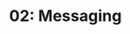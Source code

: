 ---
title: '02: Messaging'
summary: |
    Establish and blueprint how Ficus messages -- that is, how it communicates its value to its clients and audiences across various channels. Produces the Ficus Brand Narrative.
start: 2025-02-10
duration: 5 days
owner:
    image: '@images/avatars/kb.jpg'
    title: kb
status: review
details:
    -
        title: Activities
        body: |
            - Host one stakeholder session to establish Ficus messaging framework
            - Delineate Ficus' target audiences(s)
            - Create Ficus Brand Narrative
    -
        title: Deliverables
        body: |
            - Target Audience
            - Ficus Mission
            - Ficus Core Values
            - Ficus Voice
            - Ficus Brand Narrative (all of above in an essay)
    -
        title: Readings
        body: |
            - [Brand Communication Framework](https://glossary.logomakershop.com/glossary/what-is-brand-communication-framework)
            - [Voice & Tone](https://brand.dropbox.com/voice-and-tone)
            - [Brand messaging 101: The ultimate guide](https://asana.com/resources/brand-messaging-framework)
            - [How To Get Better at Spotting Opportunities](https://hbr.org/2013/05/how-to-get-better-at-spotting)
            - [Invoice Factoring: What It Is and How It Works](https://www.nerdwallet.com/article/small-business/invoice-factoring)
            - [What Is an Investment Mandate?](https://analyzingalpha.com/investment-mandate)
            - [Delegated asset management, investment mandates, and capital immobility](https://www.sciencedirect.com/science/article/abs/pii/S0304405X1200164X)
            - [Why Blackrock Dominates the Investment World: Inside Look](https://cyberinsight.co/why-is-blackrock-so-powerful/)
            - [These three firms own corporate America](https://theconversation.com/these-three-firms-own-corporate-america-77072)
            - [Normalization vs. Standardization: How to Know the Difference](https://www.datacamp.com/tutorial/normalization-vs-standardization)
            - [Dropbox Brand Guidelines](https://brand.dropbox.com/)
            - [Wise Design](https://www.wise.design/)
            - [The Role of Business Structures in Job Creation](https://www.businessinitiative.org/statistics/business-structures/job-creation/)
            - [How to Build a Portfolio to Reach Your Financial Goals](https://www.morningstar.com/portfolios/how-build-portfolio-reach-your-financial-goals)
---